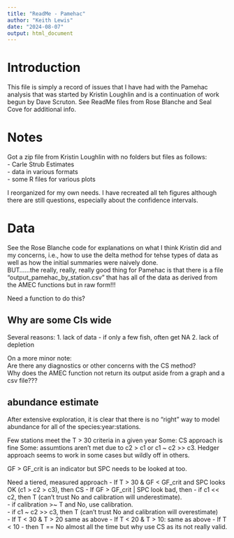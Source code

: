 ```yaml
---
title: "ReadMe - Pamehac"
author: "Keith Lewis"
date: "2024-08-07"
output: html_document
---
```


# Introduction
This file is simply a record of issues that I have had with the Pamehac analysis that was started by Kristin Loughlin and is a continuation of work begun by Dave Scruton.   See ReadMe files from Rose Blanche and Seal Cove for additional info.

# Notes

Got a zip file from Kristin Loughlin with no folders but files as follows:  
- Carle Strub Estimates    
- data in various formats  
- some R files for various plots  

I reorganized for my own needs.  I have recreated all teh figures although there are still questions, especially about the confidence intervals.



# Data
See the Rose Blanche code for explanations on what I think Kristin did and my concerns, i.e., how to use the delta method for tehse types of data as well as how the initial summaries were naively done.  
BUT......the really, really, really good thing for Pamehac is that there is a file "output_pamehac_by_station.csv" that has all of the data as derived from the AMEC functions but in raw form!!!  

Need a function to do this?


## Why are some CIs wide
Several reasons:
1. lack of data  - if only a few fish, often get NA
2. lack of depletion

On a more minor note:  
Are there any diagnostics or other concerns with the CS method?  
Why does the AMEC function not return its output aside from a graph and a csv file???

## abundance estimate 
After extensive exploration, it is clear that there is no "right" way to model abundance for all of the species:year:stations.

Few stations meet the T > 30 criteria in a given year
Some: CS approach is fine
Some: assumtions aren't met due to c2 > c1 or c1 ~ c2 >> c3.
Hedger approach seems to work in some cases but wildly off in others.  

GF > GF_crit is an indicator but SPC needs to be looked at too.

Need a tiered, measured approach
 - If T > 30 & GF < GF_crit and SPC looks OK (c1 > c2 > c3), then CS
    - If GF > GF_crit | SPC look bad, then 
      - if c1 << c2, then T (can't trust No and calibration will underestimate).  
      - if calibration >~ T and No, use calibration.  
      - if c1 ~ c2 >> c3, then T (can't trust No and calibration will overestimate)  
 - If T < 30 & T > 20 same as above
 - If T < 20 & T > 10: same as above
 - If T < 10 - then T == No almost all the time but why use CS as its not really valid.